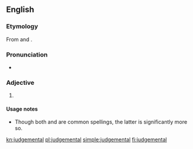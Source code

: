 ==English==

===Etymology===
From {{term|judgement}} and {{term|-al}}.

===Pronunciation===
* {{audio|En-us-judgemental.ogg|Audio (US)|lang=en}}

===Adjective===
{{en-adj}}

# {{alternative spelling of|judgmental|lang=en}}

====Usage notes====
* Though both {{term||judgemental}} and {{term|judgmental}} are common spellings, the latter is significantly more so.

[[kn:judgemental]]
[[pl:judgemental]]
[[simple:judgemental]]
[[fi:judgemental]]